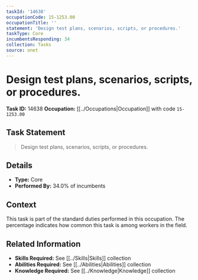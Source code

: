 ```yaml
---
taskId: '14638'
occupationCode: 15-1253.00
occupationTitle: ''
statement: 'Design test plans, scenarios, scripts, or procedures.'
taskType: Core
incumbentsResponding: 34
collection: Tasks
source: onet
---
```

# Design test plans, scenarios, scripts, or procedures.

**Task ID:** 14638
**Occupation:** [[../Occupations|Occupation]] with code `15-1253.00`

## Task Statement

> Design test plans, scenarios, scripts, or procedures.

## Details

- **Type:** Core
- **Performed By:** 34.0% of incumbents

## Context

This task is part of the standard duties performed in this occupation. The percentage indicates how common this task is among workers in the field.

## Related Information

- **Skills Required:** See [[../Skills|Skills]] collection
- **Abilities Required:** See [[../Abilities|Abilities]] collection
- **Knowledge Required:** See [[../Knowledge|Knowledge]] collection

